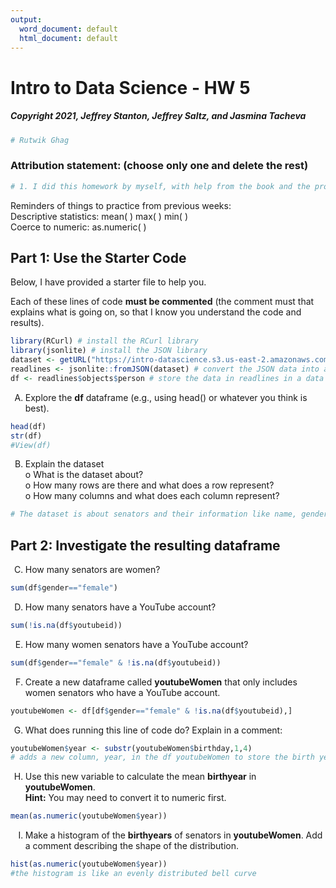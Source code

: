 ```yaml
---
output:
  word_document: default
  html_document: default
---
```

# Intro to Data Science - HW 5

##### Copyright 2021, Jeffrey Stanton, Jeffrey Saltz, and Jasmina Tacheva


```r
# Rutwik Ghag
```

### Attribution statement: (choose only one and delete the rest)


```r
# 1. I did this homework by myself, with help from the book and the professor.
```

Reminders of things to practice from previous weeks: <br>
Descriptive statistics: 	mean( ) max( ) min( )<br>
Coerce to numeric:		as.numeric( )<br>

## Part 1: Use the Starter Code 

Below, I have provided a starter file to help you. <br>

Each of these lines of code **must be commented** (the comment must that explains what is going on, so that I know you understand the code and results).


```r
library(RCurl) # install the RCurl library
library(jsonlite) # install the JSON library
dataset <- getURL("https://intro-datascience.s3.us-east-2.amazonaws.com/role.json") # copy the contents of the JSON file from the mentioned URL into the variable
readlines <- jsonlite::fromJSON(dataset) # convert the JSON data into an R object 
df <- readlines$objects$person # store the data in readlines in a data frame
```

A.	Explore the **df** dataframe (e.g., using head() or whatever you think is best).


```r
head(df)
str(df)
#View(df)
```

B.	Explain the dataset <br>
o	What is the dataset about? <br>
o	How many rows are there and what does a row represent?<br>
o	How many columns and what does each column represent?<br>



```r
# The dataset is about senators and their information like name, gender, twitter id
```

## Part 2: Investigate the resulting dataframe 

C.	How many senators are women? 


```r
sum(df$gender=="female")

```

D.	How many senators have a YouTube account?  


```r
sum(!is.na(df$youtubeid))
```

E.	How many women senators have a YouTube account?


```r
sum(df$gender=="female" & !is.na(df$youtubeid))
```

F.	Create a new dataframe called **youtubeWomen** that only includes women senators who have a YouTube account.   


```r
youtubeWomen <- df[df$gender=="female" & !is.na(df$youtubeid),]
```

G.	What does running this line of code do? Explain in a comment: 


```r
youtubeWomen$year <- substr(youtubeWomen$birthday,1,4)
# adds a new column, year, in the df youtubeWomen to store the birth year
```

H.	Use this new variable to calculate the mean **birthyear** in **youtubeWomen**. <br>
**Hint:** You may need to convert it to numeric first.


```r
mean(as.numeric(youtubeWomen$year))

```

I.	Make a histogram of the **birthyears** of senators in **youtubeWomen**. Add a comment describing the shape of the distribution.


```r
hist(as.numeric(youtubeWomen$year))
#the histogram is like an evenly distributed bell curve 
```
